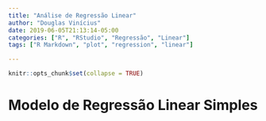 ```yaml
---
title: "Análise de Regressão Linear"
author: "Douglas Vinícius"
date: 2019-06-05T21:13:14-05:00
categories: ["R", "RStudio", "Regressão", "Linear"]
tags: ["R Markdown", "plot", "regression", "linear"]

---
```


```r
knitr::opts_chunk$set(collapse = TRUE)
```

# Modelo de Regressão Linear Simples


